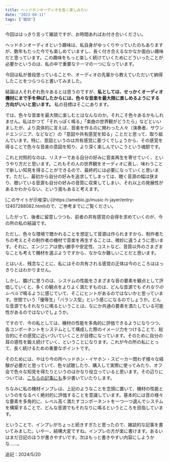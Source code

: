 ```yaml
---
title: ヘッドホンオーディオを長く楽しみたい
date: "2023-04-11"
tags: ["雑談"]
---
```


今回ははっきり言って雑談ですが、お時間あればお付き合いください。

ヘッドホンオーディオという趣味は、私自身がゆっくりやっていたのもありますが、数年もたった今でも楽しめていますし、長く付き合えるなかなか面白い趣味だと思っています。この趣味をもっと楽しく続けていくためにどういったことが必要かというのは、私の中で重要なテーマの一つになっています。

今回は私が普段思っていることや、オーディオの先輩から教えていただいて納得したことをつらつらと書いてみました。

結論は人それぞれ色々あるとは思うのですが、**私としては、せっかくオーディオ機材にまで手を伸ばしたからには、色々な音楽を最大限に楽しめるようにする方向がいいと思います。** 私の目標はそこにあります。

では、色々な音楽を最大限に楽しむとはなんなのか。それこそ色々あるかもしれません。私はかつて「それっぽく鳴る」「楽曲の世界観がどうたら」などといいましたが、より具体的に言えば、音楽を作るのに関わった人々（演奏者、サウンドエンジニア、などなど）の「意図や共有感覚を知る」ことだと思って、取り組んでいます。特に、意図というのは共有感覚に基づくでしょうから、その感覚を得ることで色々な音楽の意図を知り、より深く楽しんでいこうという魂胆です。

これと対照的なのは、リスナーである自分の好みに音楽再生を寄せていく、というやり方だと思います。これもその人の世界観をオーディオに表し、味わうことで新しい知見を得ることができるので、最終的には必要になっていくと思います。ただし、最初から自分の好みを追求してしまっては、聴く音源の幅は狭まり、聴いている音源も自分の好みの音質に収束してしまい、それ以上の発展性があるかわからない、という面もあると考えます。

<Info>
  [このサイトが示唆深い](https://ameblo.jp/music-h-jayer/entry-12407288082.html)ので、ご参考までにご覧ください。
</Info>

したがって、後者に留意しつつも、前者の共有感覚の会得を求めていくのが、今の所の私の結論です。

<Warning>
  ただし、色々な環境で聴かれることを想定して音源は作られますから、制作者たちの考えとその制作者の機材で音楽を再生することは、微妙に違うように思います。それに、エンジニアは使い勝手や安定性、コストなど、音質以外のさまざまなことも考えて機材を選ぶようですから、なかなか難しいことだと思います。
</Warning>

とはいえ、残念なことに、私にはその共有される感覚の正体は今のところははっきりとはわかりません。

しかし、朧げに思うのは、システムの性能をさまざまな音の要素を観点として評価していくと、多くの観点をよりよく満たすものは、どんな音源でも*それなりのレベルで*鳴るように感じていて、そこにヒントがあるのではないかと思っています。世間でいう「優等生」「バランス型」という感じになるのでしょうか。どんな音源でもそれなりに鳴るということは、なにか共通の要素を満たしている可能性があるのではないでしょうか。

ですので、今の私としては、機材の性能を多角的に評価できるようになりつつ、各コンポーネントをシステムとして構成した際のイメージ力をつけることで、総合的にその感覚に近いづいていくことが目標になっています。そのために自分の耳の感性を鍛え続けていく、ということになります。これが今の所の私にとって、長く続けるための重要なポイントです。

そのためには、やはり今の所ヘッドホン・イヤホン・スピーカー問わず様々な経験が必要だと思っていて、色々試聴したり、購入して実際に使ってみたり、オフ会で色々な知見を得たりというのはかなり役立っていると思います。その辺りについては、[こちらの記事にも](/posts/20230107)多少書いていたりします。

<Info>
  ちなみに私の機材インプレは、上記のようなことを念頭に置いて、機材の性能というのをなるべく絶対的に評価することを意識しています。基本的には音の様々な要素を多角的に、レベル高く満たすコンポーネントを一つ一つ選んでシステムを構築することで、どんな音源でもそれなりに鳴るというところを目指しています。
</Info>

ということで、インプレがちょっと続きすぎたと思ったので、雑談的な記事を書いてみました。いやー、結構大変ですね。インプレの方が楽に書けます。あるいはまだ日記のほうが書きやすいです。次はもっと書きやすい内容にしようかな……。

<Postscript>追記：2024/5/20</Postscript>

